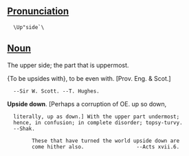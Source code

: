 ==[[Pronunciation]]==
   \Up"side`\

==[[Noun]]==

The upper side; the part that is uppermost.

{To be upsides with}, to be even with. [Prov. Eng. & Scot.]
   --Sir W. Scott. --T. Hughes.

'''Upside down'''. [Perhaps a corruption of OE. up so down,
   literally, up as down.] With the upper part undermost;
   hence, in confusion; in complete disorder; topsy-turvy.
   --Shak.

         These that have turned the world upside down are
         come hither also.                 --Acts xvii.6.
